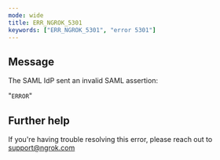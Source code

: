 ```yaml
---
mode: wide
title: ERR_NGROK_5301
keywords: ["ERR_NGROK_5301", "error 5301"]
---
```


## Message

The SAML IdP sent an invalid SAML assertion:

"`ERROR`"

## Further help

If you're having trouble resolving this error, please reach out to [support@ngrok.com](mailto:support@ngrok.com?subject=Help%20with%20ERR_NGROK_5301)
